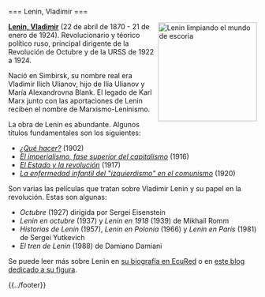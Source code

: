 <noinclude>{{header|1=Vladimir Lenin}}</noinclude>

<includeonly>=== Lenin, Vladimir ===</includeonly>

<!--<a href="https://commons.wikimedia.org/wiki/File:%D0%9B%D1%96%D0%B4%D0%B5%D1%80_%D0%A0%D0%BE%D1%81%D1%96%D0%B9%D1%81%D1%8C%D0%BA%D0%BE%D1%97_%D0%BA%D0%BE%D0%BC%D1%83%D0%BD%D1%96%D1%81%D1%82%D0%B8%D1%87%D0%BD%D0%BE%D1%97_%D0%BF%D0%B0%D1%80%D1%82%D1%96%D1%97_%28%D0%B1%D1%96%D0%BB%D1%8C%D1%88%D0%BE%D0%B2%D0%B8%D0%BA%D1%96%D0%B2%29,_1918.png"><img src="../images/vladimir-lenin.jpg" width="200px" align="right" /></a>-->
<!--<img src="../images/lenin.gif" width="300px" align="right" />-->
<!--<img src="../images/lenin2.gif" width="300px" align="right" />-->
<img src="../images/lenin-cleaning.jpg" width="200px" align="right" alt="Lenin limpiando el mundo de escoria" />

'''[[lenin-vladimir|Lenin, Vladimir]]''' (22 de abril de 1870 - 21 de enero de 1924). Revolucionario y téorico político ruso, principal dirigente de la Revolución de Octubre y de la URSS de 1922 a 1924.

Nació en Simbirsk, su nombre real era Vladimir Ilich Ulianov, hijo de Ilia Ulianov y María Alexandrovna Blank. El legado de Karl Marx junto con las aportaciones de Lenin reciben el nombre de Marxismo-Leninismo.

La obra de Lenin es abundante. Algunos títulos fundamentales son los siguientes:

* ''[https://www.google.es/#safe=off&q=que+hacer+pdf ¿Qué hacer?]'' (1902)
* ''[https://www.google.es/#safe=off&q=el+imperialismo+fase+superior+del+capitalismo+pdf El imperialismo, fase superior del capitalismo]'' (1916)
* ''[https://www.google.es/#safe=off&q=el+estado+y+la+revolucion+pdf El Estado y la revolución]'' (1917)
* ''[https://www.google.es/#safe=off&q=la+enfermedad+infantil+del+izquierdismo+en+el+comunismo+pdf La enfermedad infantil del "izquierdismo" en el comunismo]'' (1920)

Son varias las películas que tratan sobre Vladimir Lenin y su papel en la revolución. Estas son algunas:

* ''Octubre'' (1927) dirigida por Sergei Eisenstein
* ''Lenin en octubre'' (1937) y ''Lenin en 1918'' (1939) de Mikhail Romm
* ''Historias de Lenin'' (1957), ''Lenin en Polonia'' (1966) y ''Lenin en París'' (1981) de Sergei Yutkevich
* ''El tren de Lenin'' (1988) de Damiano Damiani

Se puede leer más sobre Lenin en [http://www.ecured.cu/index.php/Vladimir_Ilich_Ulianov su biografía en EcuRed] o en [http://vlenin.blogspot.com.ar este blog dedicado a su figura].

<!--
<table>
<tr>
    <td><iframe width="400" height="250" src="//www.youtube-nocookie.com/embed/3HWyK7bkGy4" frameborder="0" allowfullscreen></iframe></td>
</tr>
</table>
-->

<noinclude>{{../footer}}</noinclude>
